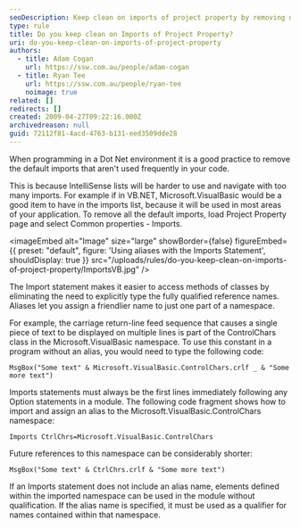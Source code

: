```yaml
---
seoDescription: Keep clean on imports of project property by removing default imports that aren't used frequently in your Dot Net code.
type: rule
title: Do you keep clean on Imports of Project Property?
uri: do-you-keep-clean-on-imports-of-project-property
authors:
  - title: Adam Cogan
    url: https://ssw.com.au/people/adam-cogan
  - title: Ryan Tee
    url: https://ssw.com.au/people/ryan-tee
    noimage: true
related: []
redirects: []
created: 2009-04-27T09:22:16.000Z
archivedreason: null
guid: 72112f81-4acd-4763-b131-eed3509dde28
---
```


When programming in a Dot Net environment it is a good practice to remove the default imports that aren't used frequently in your code.

This is because IntelliSense lists will be harder to use and navigate with too many imports. For example if in VB.NET, Microsoft.VisualBasic would be a good item to have in the imports list, because it will be used in most areas of your application.
To remove all the default imports, load Project Property page and select Common properties - Imports.


<imageEmbed
  alt="Image"
  size="large"
  showBorder={false}
  figureEmbed={{
    preset: "default",
    figure: 'Using aliases with the Imports Statement',
    shouldDisplay: true
  }}
  src="/uploads/rules/do-you-keep-clean-on-imports-of-project-property/ImportsVB.jpg"
/>

The Import statement makes it easier to access methods of classes by eliminating the need to explicitly type the fully qualified reference names. Aliases let you assign a friendlier name to just one part of a namespace.

For example, the carriage return-line feed sequence that causes a single piece of text to be displayed on multiple lines is part of the ControlChars class in the Microsoft.VisualBasic namespace. To use this constant in a program without an alias, you would need to type the following code:

```vbnet
MsgBox("Some text" & Microsoft.VisualBasic.ControlChars.crlf _ & "Some more text")
```

Imports statements must always be the first lines immediately following any Option statements in a module. The following code fragment shows how to import and assign an alias to the Microsoft.VisualBasic.ControlChars namespace:

```vbnet
Imports CtrlChrs=Microsoft.VisualBasic.ControlChars
```

Future references to this namespace can be considerably shorter:

```vbnet
MsgBox("Some text" & CtrlChrs.crlf & "Some more text")
```

If an Imports statement does not include an alias name, elements defined within the imported namespace can be used in the module without qualification. If the alias name is specified, it must be used as a qualifier for names contained within that namespace.